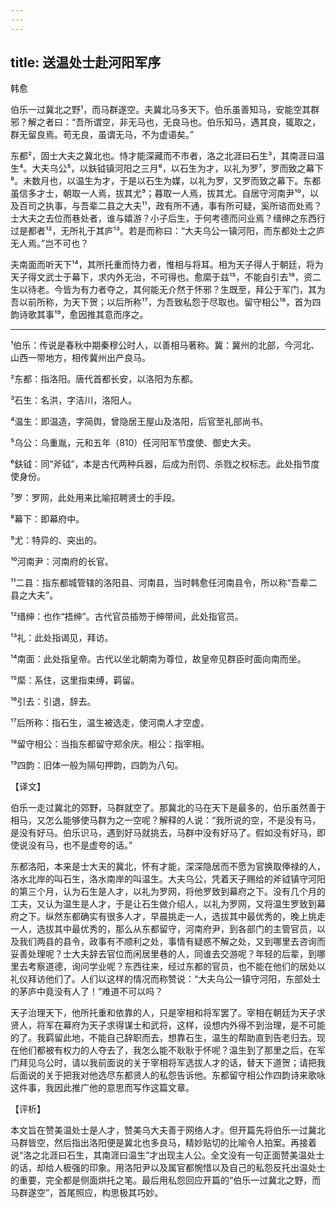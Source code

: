 ```yaml
---
---
---
```

title: 送温处士赴河阳军序
---




韩愈

伯乐一过冀北之野¹，而马群遂空。夫冀北马多天下。伯乐虽善知马，安能空其群邪？解之者曰：“吾所谓空，非无马也，无良马也。伯乐知马，遇其良，辄取之，群无留良焉。苟无良，虽谓无马，不为虚语矣。”

东都²，固士大夫之冀北也。恃才能深藏而不市者，洛之北涯曰石生³，其南涯曰温生⁴。大夫乌公⁵，以鈇钺镇河阳之三月⁶，以石生为才，以礼为罗⁷，罗而致之幕下⁸。未数月也，以温生为才，于是以石生为媒，以礼为罗，又罗而致之幕下。东都虽信多才士，朝取一人焉，拔其尤⁹；暮取一人焉，拔其尤。自居守河南尹¹⁰，以及百司之执事，与吾辈二县之大夫¹¹，政有所不通，事有所可疑，奚所谘而处焉？士大夫之去位而巷处者，谁与嬉游？小子后生，于何考德而问业焉？缙绅之东西行过是都者¹²，无所礼于其庐¹³。若是而称曰：“大夫乌公一镇河阳，而东都处士之庐无人焉。”岂不可也？

夫南面而听天下¹⁴，其所托重而恃力者，惟相与将耳。相为天子得人于朝廷，将为天子得文武士于幕下，求内外无治，不可得也。愈縻于兹¹⁵，不能自引去¹⁶，资二生以待老。今皆为有力者夺之，其何能无介然于怀邪？生既至，拜公于军门，其为吾以前所称，为天下贺；以后所称¹⁷，为吾致私怨于尽取也。留守相公¹⁸，首为四韵诗歌其事¹⁹，愈因推其意而序之。



***



¹伯乐：传说是春秋中期秦穆公时人，以善相马著称。冀：冀州的北部，今河北、山西一带地方，相传冀州出产良马。

²东都：指洛阳。唐代首都长安，以洛阳为东都。

³石生：名洪，字洁川，洛阳人。

⁴温生：即温造，字简舆，曾隐居王屋山及洛阳，后官至礼部尚书。

⁵乌公：乌重胤，元和五年（810）任河阳军节度使、御史大夫。

⁶鈇钺：同“斧钺”，本是古代两种兵器，后成为刑罚、杀戮之权标志。此处指节度使身份。

⁷罗：罗网，此处用来比喻招聘贤士的手段。

⁸幕下：即幕府中。

⁹尤：特异的、突出的。

¹⁰河南尹：河南府的长官。

¹¹二县：指东都城管辖的洛阳县、河南县，当时韩愈任河南县令，所以称“吾辈二县之大夫”。

¹²缙绅：也作“捂绅”。古代官员插笏于绅带间，此处指官员。

¹³礼：此处指谒见，拜访。

¹⁴南面：此处指皇帝。古代以坐北朝南为尊位，故皇帝见群臣时面向南而坐。

¹⁵縻：系住，这里指束缚，羁留。

¹⁶引去：引退，辞去。

¹⁷后所称：指石生，温生被选走，使河南人才空虚。

¹⁸留守相公：当指东都留守郑余庆。相公：指宰相。

¹⁹四韵：旧体一般为隔句押韵，四韵为八句。

【译文】

伯乐一走过冀北的郊野，马群就空了。那冀北的马在天下是最多的，伯乐虽然善于相马，又怎么能够使马群为之一空呢？解释的人说：“我所说的空，不是没有马，是没有好马。伯乐识马，遇到好马就挑去，马群中没有好马了。假如没有好马，即使说没有马，也不是虚夸的话。”

东都洛阳，本来是士大夫的冀北，怀有才能，深深隐居而不愿为官换取俸禄的人，洛水北岸的叫石生，洛水南岸的叫温生。大夫乌公，凭着天子赐给的斧钺镇守河阳的第三个月，认为石生是人才，以礼为罗网，将他罗致到幕府之下。没有几个月的工夫，又认为温生是人才，于是让石生做介绍人，以礼为罗网，又将温生罗致到幕府之下。纵然东都确实有很多人才，早晨挑走一人，选拔其中最优秀的，晚上挑走一人，选拔其中最优秀的，那么从东都留守，河南府尹，到各部门的主管官员，以及我们两县的县令，政事有不顺利之处，事情有疑惑不解之处，又到哪里去咨询而妥善处理呢？士大夫辞去官位而闲居里巷的人，同谁去交游呢？年轻的后辈，到哪里去考察道德，询问学业呢？东西往来，经过东都的官员，也不能在他们的居处以礼仪拜访他们了。人们以这样的情况而称赞说：“大夫乌公一镇守河阳，东部处士的茅庐中竟没有人了！”难道不可以吗？

天子治理天下，他所托重和依靠的人，只是宰相和将军罢了。宰相在朝廷为天子求贤人，将军在幕府为天子求得谋士和武将，这样，设想内外得不到治理，是不可能的了。我羁留此地，不能自己辞职而去，想靠石生，温生的帮助直到告老归去。现在他们都被有权力的人夺去了，我怎么能不耿耿于怀呢？温生到了那里之后，在军门拜见乌公时，请以我前面说的关于宰相将军选拔人才的话，替天下道贺；请把我后面说的关于把我对他选尽东都贤人的私怨告诉他。东都留守相公作四韵诗来歌咏这件事，我因此推广他的意思而写作这篇文章。

【评析】

本文旨在赞美温处士是人才，赞美乌大夫善于网络人才。但开篇先将伯乐一过冀北马群皆空，然后指出洛阳便是冀北也多良马，精妙贴切的比喻令人拍案。再接着说“洛之北涯曰石生，其南涯曰温生”才出现主人公。全文没有一句正面赞美温处士的话，却给人极强的印象。用洛阳尹以及属官都惋惜以及自己的私怨反托出温处士的重要，完全都是侧面烘托之笔。最后用私怨回应开篇的“伯乐一过冀北之野，而马群遂空”，首尾照应，构思极其巧妙。